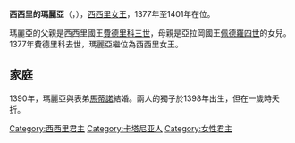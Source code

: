 {{Unreferenced|time=2020-09-26T14:46:06+00:00}}
{{Infobox royalty
| name         = 西西里的瑪麗亞
| image        = Maria I regina di sicilia.jpg
| image_size   = 160px
| succession   = 西西里女王
| reign        = 1377年7月27日 — 1401年5月25日
| predecessor  = [[費德里科三世|費德里科三世]]
| regent       = [[馬蒂諾一世_(西西里)|馬蒂諾一世]]
| reg-type     = 共治
| birth_date   = 1363年7月2日
| birth_place  = [[卡塔尼亞|卡塔尼亞]]
| death_date   = {{death date and age|1401|5|25|1363|7|2|df=y}}
| death_place  = [[倫蒂尼|倫蒂尼]]
| burial_place = [[圣亚加大主教座堂_(卡塔尼亚)|卡塔尼亞主教座堂]]
| house        = [[巴塞隆納王朝|巴塞隆納王朝]]
| father       = [[費德里科三世|費德里科三世]]
| mother       = {{link-en|亞拉岡的康斯坦莎 (1343-1363)|Constance of Aragon, Queen of Sicily|亞拉岡的康斯坦莎}}
| religion     = [[羅馬天主教|羅馬天主教]]
}}
'''西西里的瑪麗亞'''（{{lang-it|Maria di Sicilia}}，{{bd|1363年|7月2日|1401年|5月25日}}），[[西西里君主列表|西西里女王]]，1377年至1401年在位。

瑪麗亞的父親是西西里國王[[費德里科三世|費德里科三世]]，母親是亞拉岡國王[[佩德羅四世_(亞拉岡)|佩德羅四世]]的女兒{{link-en|亞拉岡的康斯坦莎 (1343-1363)|Constance of Aragon, Queen of Sicily|亞拉岡的康斯坦莎}}。1377年費德里科去世，瑪麗亞繼位為西西里女王。

== 家庭 ==
1390年，瑪麗亞與表弟[[馬蒂諾一世_(西西里)|馬蒂諾]]結婚。兩人的獨子{{le|西西里的皮特羅|Peter of Aragon (heir of Sicily)|皮特羅}}於1398年出生，但在一歲時夭折。

{{S-start}}
{{s-hou|[[巴塞羅那王朝|巴塞羅那王朝]]|1363年|7月2日|1401年|5月25日}}
{{S-reg}}
{{S-bef| before = [[費德里科三世|費德里科三世]]}}
{{S-ttl| title  = [[西西里國王|西西里國王]]
       | years  = 1377年–1401年|regent1=[[馬蒂諾一世_(西西里)|馬蒂諾一世]]|years1=1390年－1401年}}
{{S-aft| after  = [[馬蒂諾一世_(西西里)|馬蒂諾一世]] }}
{{S-end}}

[[Category:西西里君主|Category:西西里君主]]
[[Category:卡塔尼亚人|Category:卡塔尼亚人]]
[[Category:女性君主|Category:女性君主]]